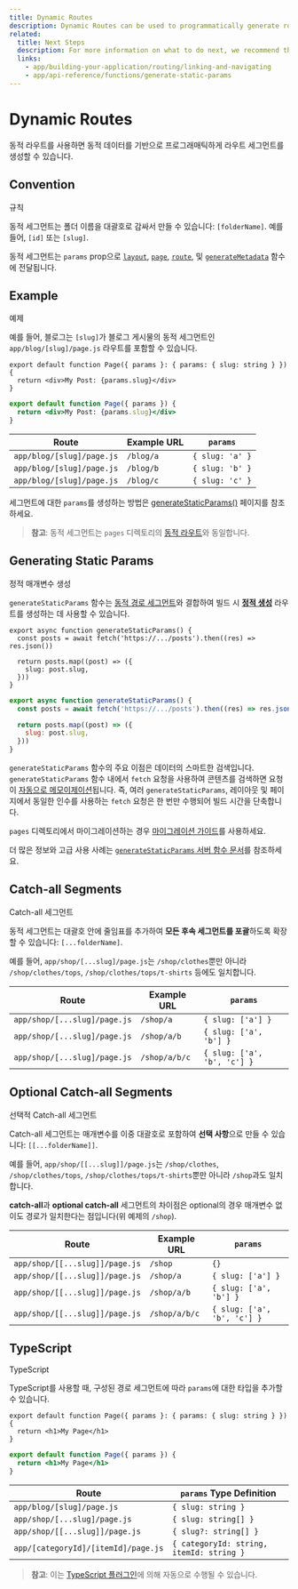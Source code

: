 ```yaml
---
title: Dynamic Routes
description: Dynamic Routes can be used to programmatically generate route segments from dynamic data.
related:
  title: Next Steps
  description: For more information on what to do next, we recommend the following sections
  links:
    - app/building-your-application/routing/linking-and-navigating
    - app/api-reference/functions/generate-static-params
---
```


# Dynamic Routes

동적 라우트를 사용하면 동적 데이터를 기반으로 프로그래매틱하게 라우트 세그먼트를 생성할 수 있습니다.

## Convention

규칙

동적 세그먼트는 폴더 이름을 대괄호로 감싸서 만들 수 있습니다: `[folderName]`. 예를 들어, `[id]` 또는 `[slug]`.

동적 세그먼트는 `params` prop으로 [`layout`](/docs/app/api-reference/file-conventions/layout), [`page`](/docs/app/api-reference/file-conventions/page), [`route`](/docs/app/building-your-application/routing/route-handlers), 및 [`generateMetadata`](/docs/app/api-reference/functions/generate-metadata#generatemetadata-function) 함수에 전달됩니다.

## Example

예제

예를 들어, 블로그는 `[slug]`가 블로그 게시물의 동적 세그먼트인 `app/blog/[slug]/page.js` 라우트를 포함할 수 있습니다.

```tsx filename="app/blog/[slug]/page.tsx" switcher
export default function Page({ params }: { params: { slug: string } }) {
  return <div>My Post: {params.slug}</div>
}
```

```jsx filename="app/blog/[slug]/page.js" switcher
export default function Page({ params }) {
  return <div>My Post: {params.slug}</div>
}
```

| Route                     | Example URL | `params`        |
| ------------------------- | ----------- | --------------- |
| `app/blog/[slug]/page.js` | `/blog/a`   | `{ slug: 'a' }` |
| `app/blog/[slug]/page.js` | `/blog/b`   | `{ slug: 'b' }` |
| `app/blog/[slug]/page.js` | `/blog/c`   | `{ slug: 'c' }` |

세그먼트에 대한 `params`를 생성하는 방법은 [generateStaticParams()](#generating-static-params) 페이지를 참조하세요.

> **참고**: 동적 세그먼트는 `pages` 디렉토리의 [동적 라우트](/docs/app/building-your-application/routing/dynamic-routes)와 동일합니다.

## Generating Static Params

정적 매개변수 생성

`generateStaticParams` 함수는 [동적 경로 세그먼트](/docs/app/building-your-application/routing/dynamic-routes)와 결합하여 빌드 시 [**정적 생성**](/docs/app/building-your-application/rendering/server-components#static-rendering-default) 라우트를 생성하는 데 사용할 수 있습니다.

```tsx filename="app/blog/[slug]/page.tsx" switcher
export async function generateStaticParams() {
  const posts = await fetch('https://.../posts').then((res) => res.json())

  return posts.map((post) => ({
    slug: post.slug,
  }))
}
```

```jsx filename="app/blog/[slug]/page.js" switcher
export async function generateStaticParams() {
  const posts = await fetch('https://.../posts').then((res) => res.json())

  return posts.map((post) => ({
    slug: post.slug,
  }))
}
```

`generateStaticParams` 함수의 주요 이점은 데이터의 스마트한 검색입니다. `generateStaticParams` 함수 내에서 `fetch` 요청을 사용하여 콘텐츠를 검색하면 요청이 [자동으로 메모이제이션](/docs/app/building-your-application/caching#request-memoization)됩니다. 즉, 여러 `generateStaticParams`, 레이아웃 및 페이지에서 동일한 인수를 사용하는 `fetch` 요청은 한 번만 수행되어 빌드 시간을 단축합니다.

`pages` 디렉토리에서 마이그레이션하는 경우 [마이그레이션 가이드](/docs/app/building-your-application/upgrading/app-router-migration#dynamic-paths-getstaticpaths)를 사용하세요.

더 많은 정보와 고급 사용 사례는 [`generateStaticParams` 서버 함수 문서](/docs/app/api-reference/functions/generate-static-params)를 참조하세요.

## Catch-all Segments

Catch-all 세그먼트

동적 세그먼트는 대괄호 안에 줄임표를 추가하여 **모든 후속 세그먼트를 포괄**하도록 확장할 수 있습니다: `[...folderName]`.

예를 들어, `app/shop/[...slug]/page.js`는 `/shop/clothes`뿐만 아니라 `/shop/clothes/tops`, `/shop/clothes/tops/t-shirts` 등에도 일치합니다.

| Route                        | Example URL   | `params`                    |
| ---------------------------- | ------------- | --------------------------- |
| `app/shop/[...slug]/page.js` | `/shop/a`     | `{ slug: ['a'] }`           |
| `app/shop/[...slug]/page.js` | `/shop/a/b`   | `{ slug: ['a', 'b'] }`      |
| `app/shop/[...slug]/page.js` | `/shop/a/b/c` | `{ slug: ['a', 'b', 'c'] }` |

## Optional Catch-all Segments

선택적 Catch-all 세그먼트

Catch-all 세그먼트는 매개변수를 이중 대괄호로 포함하여 **선택 사항**으로 만들 수 있습니다: `[[...folderName]]`.

예를 들어, `app/shop/[[...slug]]/page.js`는 `/shop/clothes`, `/shop/clothes/tops`, `/shop/clothes/tops/t-shirts`뿐만 아니라 `/shop`과도 일치합니다.

**catch-all**과 **optional catch-all** 세그먼트의 차이점은 optional의 경우 매개변수 없이도 경로가 일치한다는 점입니다(위 예제의 `/shop`).

| Route                          | Example URL   | `params`                    |
| ------------------------------ | ------------- | --------------------------- |
| `app/shop/[[...slug]]/page.js` | `/shop`       | `{}`                        |
| `app/shop/[[...slug]]/page.js` | `/shop/a`     | `{ slug: ['a'] }`           |
| `app/shop/[[...slug]]/page.js` | `/shop/a/b`   | `{ slug: ['a', 'b'] }`      |
| `app/shop/[[...slug]]/page.js` | `/shop/a/b/c` | `{ slug: ['a', 'b', 'c'] }` |

## TypeScript

TypeScript

TypeScript를 사용할 때, 구성된 경로 세그먼트에 따라 `params`에 대한 타입을 추가할 수 있습니다.

```tsx filename="app/blog/[slug]/page.tsx" switcher
export default function Page({ params }: { params: { slug: string } }) {
  return <h1>My Page</h1>
}
```

```jsx filename="app/blog/[slug]/page.js" switcher
export default function Page({ params }) {
  return <h1>My Page</h1>
}
```

| Route                               | `params` Type Definition                 |
| ----------------------------------- | ---------------------------------------- |
| `app/blog/[slug]/page.js`           | `{ slug: string }`                       |
| `app/shop/[...slug]/page.js`        | `{ slug: string[] }`                     |
| `app/shop/[[...slug]]/page.js`      | `{ slug?: string[] }`                    |
| `app/[categoryId]/[itemId]/page.js` | `{ categoryId: string, itemId: string }` |

> **참고**: 이는 [TypeScript 플러그인](/docs/app/building-your-application/configuring/typescript#typescript-plugin)에 의해 자동으로 수행될 수 있습니다.
